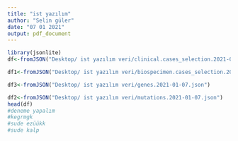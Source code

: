 ```yaml
---
title: "ist yazılım"
author: "Selin güler"
date: "07 01 2021"
output: pdf_document
---
```


```r
library(jsonlite)
df<-fromJSON("Desktop/ ist yazılım veri/clinical.cases_selection.2021-01-07.json")

df1<-fromJSON("Desktop/ ist yazılım veri/biospecimen.cases_selection.2021-01-07.json")

df3<-fromJSON("Desktop/ ist yazılım veri/genes.2021-01-07.json")

df2<-fromJSON("Desktop/ ist yazılım veri/mutations.2021-01-07.json")
head(df)
#deneme yapalım
#kegrmgk
#sude ezüükk
#sude kalp
```
